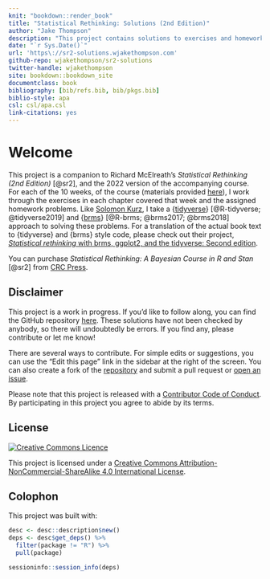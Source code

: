 ```yaml
--- 
knit: "bookdown::render_book"
title: "Statistical Rethinking: Solutions (2nd Edition)"
author: "Jake Thompson"
description: "This project contains solutions to exercises and homework for the second edition of Richard McElreath's Statistical Rethinking: A Bayesian Course Using R and Stan. Solutions are offered using the tidyverse and brms packages. Thus, this project should be viewed as a companion to both the original book and Solomon Kurz's translation of the text to tidyverse and brms syntax. Here, we extend the translation to also include solutions to the exercises and homework assignments associated with the course."
date: "`r Sys.Date()`"
url: 'https\://sr2-solutions.wjakethompson.com'
github-repo: wjakethompson/sr2-solutions
twitter-handle: wjakethompson
site: bookdown::bookdown_site
documentclass: book
bibliography: [bib/refs.bib, bib/pkgs.bib]
biblio-style: apa
csl: csl/apa.csl
link-citations: yes
---
```


# Welcome {-}

This project is a companion to Richard McElreath's *Statistical Rethinking (2nd Edition)* [@sr2], and the 2022 version of the accompanying course. For each of the 10 weeks, of the course (materials provided [here](https://github.com/rmcelreath/stat_rethinking_2022)), I work through the exercises in each chapter covered that week and the assigned homework problems. Like [Solomon Kurz](https://twitter.com/SolomonKurz), I take a {[tidyverse](https://tidyverse.tidyverse.org/)} [@R-tidyverse; @tidyverse2019] and {[brms](https://paul-buerkner.github.io/brms/)} [@R-brms; @brms2017; @brms2018] approach to solving these problems. For a translation of the actual book text to {tidyverse} and {brms} style code, please check out their project, [*Statistical rethinking* with brms, ggplot2, and the tidyverse: Second edition](https://bookdown.org/content/4857).

You can purchase *Statistical Rethinking: A Bayesian Course in R and Stan* [@sr2] from [CRC Press](https://www.routledge.com/Statistical-Rethinking-A-Bayesian-Course-with-Examples-in-R-and-STAN/McElreath/p/book/9780367139919?utm_source=crcpress.com&utm_medium=referral).

## Disclaimer {-}

This project is a work in progress. If you'd like to follow along, you can find the GitHub repository [here](https://github.com/wjakethompson/sr2-solutions). These solutions have not been checked by anybody, so there will undoubtedly be errors. If you find any, please contribute or let me know!

There are several ways to contribute. For simple edits or suggestions, you can use the "Edit this page" link in the sidebar at the right of the screen. You can also create a fork of the [repository](https://github.com/wjakethompson/sr2-solutions) and submit a pull request or [open an issue](https://github.com/wjakethompson/sr2-solutions/issues).

Please note that this project is released with a [Contributor Code of Conduct](https://github.com/wjakethompson/sr2-solutions/blob/main/CODE_OF_CONDUCT.md). By participating in this project you agree to abide by its terms.

## License {-}

<a rel="license" href="http://creativecommons.org/licenses/by-nc-sa/4.0/"><img alt="Creative Commons Licence" style="border-width:0" src="https://i.creativecommons.org/l/by-nc-sa/4.0/88x31.png" /></a>

This project is licensed under a <a rel="license" href="http://creativecommons.org/licenses/by-nc-sa/4.0/">Creative Commons Attribution-NonCommercial-ShareAlike 4.0 International License</a>.

## Colophon {-}

This project was built with:

```r
desc <- desc::description$new()
deps <- desc$get_deps() %>% 
  filter(package != "R") %>% 
  pull(package)

sessioninfo::session_info(deps)
```
